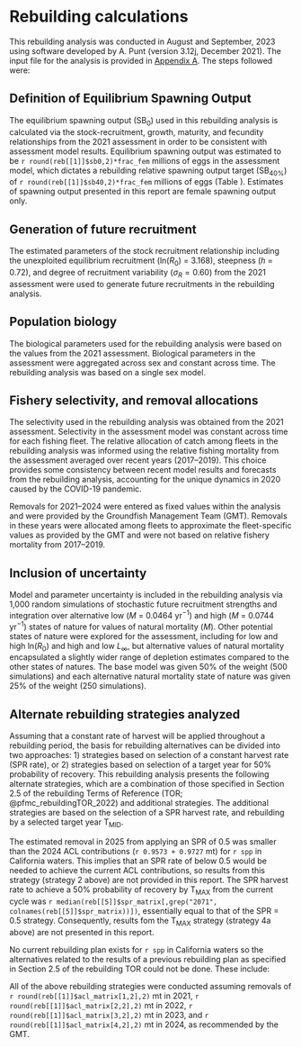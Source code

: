 # Rebuilding calculations

This rebuilding analysis was conducted in August and September, 2023 using software developed by A. Punt (version 3.12j, December 2021). The input file for the analysis is provided in [Appendix A](#append_a). The steps followed were: 

\begin{enumerate}
	\item Define how equilibrium spawning output ($\text{SB}_0$) will be calculated. 
	\item Define how future recruitment will be generated.
	\item Define the biological information on which future projections will be based.
	\item Define the fishery selectivity and allocation to be applied during rebuilding. 
	\item Decide how to include uncertainty in input parameters from the stock assessment in the rebuilding analysis. 
	\item Identification and analysis of alternative harvest strategies for rebuilding. 
\end{enumerate}


## Definition of Equilibrium Spawning Output

The equilibrium spawning output ($\text{SB}_0$) used in this rebuilding analysis is calculated via the stock-recruitment, growth, maturity, and fecundity relationships from the 2021 assessment in order to be consistent with assessment model results. Equilibrium spawning output was estimated to be `r round(reb[[1]]$sb0,2)*frac_fem` millions of eggs in the assessment model, which dictates a rebuilding relative spawning output target ($\text{SB}_{40\%}$) of `r round(reb[[1]]$sb40,2)*frac_fem` millions of eggs (Table \ref{tab:ref-points}). Estimates of spawning output presented in this report are female spawning output only. 


## Generation of future recruitment

The estimated parameters of the stock recruitment relationship including the unexploited equilibrium recruitment (ln($R_0$) = 3.168), steepness ($h$ = 0.72), and degree of recruitment variability ($\sigma_R = 0.60$) from the 2021 assessment were used to generate future recruitments in the rebuilding analysis.


## Population biology

The biological parameters used for the rebuilding analysis were based on the values from the 2021 assessment. Biological parameters in the assessment were aggregated across sex and constant across time. The rebuilding analysis was based on a single sex model. 


## Fishery selectivity, and removal allocations

The selectivity used in the rebuilding analysis was obtained from the 2021 assessment. Selectivity in the assessment model was constant across time for each fishing fleet. The relative allocation of catch among fleets in the rebuilding analysis was informed using the relative fishing mortality from the assessment averaged over recent years (2017--2019). This choice provides some consistency between recent model results and forecasts from the rebuilding analysis, accounting for the unique dynamics in 2020 caused by the COVID-19 pandemic. 

Removals for 2021--2024 were entered as fixed values within the analysis and were provided by the Groundfish Management Team (GMT). Removals in these years were allocated among fleets to approximate the fleet-specific values as provided by the GMT and were not based on relative fishery mortality from 2017--2019.


## Inclusion of uncertainty

Model and parameter uncertainty is included in the rebuilding analysis via 1,000 random simulations of stochastic future recruitment strengths and integration over alternative low ($M$ = 0.0464 yr$^{-1}$) and high ($M$ = 0.0744 yr$^{-1}$) states of nature for values of natural mortality ($M$). Other potential states of nature were explored for the assessment, including for low and high ln($R_0$) and high and low $L_{\infty}$, but alternative values of natural mortality encapsulated a slightly wider range of depletion estimates compared to the other states of natures. The base model was given 50$\%$ of the weight (500 simulations) and each alternative natural mortality state of nature was given 25$\%$ of the weight (250 simulations). 


## Alternate rebuilding strategies analyzed

Assuming that a constant rate of harvest will be applied throughout a rebuilding period, the basis for rebuilding alternatives can be divided into two approaches: 1) strategies based on selection of a constant harvest rate (SPR rate), or 2) strategies based on selection of a target year for 50$\%$ probability of recovery. This rebuilding analysis presents the following alternate strategies, which are a combination of those specified in Section 2.5 of the rebuilding Terms of Reference (TOR; @pfmc_rebuildingTOR_2022) and additional strategies. The additional strategies are based on the selection of a SPR harvest rate, and rebuilding by a selected target year $\text{T}_\text{MID}$.  

\begin{enumerate}
	\item Eliminate all harvest, F = 0, starting in the next management cycle, 2025, the same as setting a constant SPR harvest rate of 1.0.
	\item Apply the harvest rate that would generate the ACL contributions specified for the current year (i.e., the latest year specified in regulations). 
	\item Apply a range of SPR values: 
	\begin{enumerate}
	 \item SPR = 0.50,
	 \item SPR = 0.55
	 \item SPR = 0.60,
	 \item SPR = 0.65,
	 \item SPR = 0.70,
	 \item SPR = 0.80, and
	 \item SPR = 0.90. 
	\end{enumerate}
	\item Apply SPR harvest rates that are estimated to lead to a 50$\%$ probability of recovery by alternative target years: 
	\begin{enumerate}
	 \item by $\text{T}_\text{MAX}$ from the current cycle, and 
	 \item by $\text{T}_\text{MID}$ from the current cycle, which is the year midway between $\text{T}_\text{MIN}$ and $\text{T}_\text{MAX}$.
	\end{enumerate}
	\item Apply the default harvest policy based on the 40:10 harvest control rule with time-varying sigma ($\sigma$ = 1.0 as the basis for the time-varying sigmas with a cap at the category 3 value of $\sigma$ = 2.0) and $P^*$ = 0.45.
	\item Apply the ABC harvest rate with time-varying sigma ($\sigma$ = 1.0 as the basis for the time-varying sigmas with a cap at the category 3 value of $\sigma$ = 2.0) and $P^*$ = 0.45.
\end{enumerate}

The estimated removal in 2025 from applying an SPR of 0.5 was smaller than the 2024 ACL contributions (`r 0.9573 + 0.9727` mt) for `r spp` in California waters. This implies that an SPR rate of below 0.5 would be needed to achieve the current ACL contributions, so results from this strategy (strategy 2 above) are not provided in this report. The SPR harvest rate to achieve a 50$\%$ probability of recovery by $\text{T}_\text{MAX}$ from the current cycle was `r median(reb[[5]]$spr_matrix[,grep("2071", colnames(reb[[5]]$spr_matrix))])`, essentially equal to that of the SPR = 0.5 strategy. Consequently, results fom the $\text{T}_\text{MAX}$ strategy (strategy 4a above) are not presented in this report.

No current rebuilding plan exists for `r spp` in California waters so the alternatives related to the results of a previous rebuilding plan as specified in Section 2.5 of the rebuilding TOR could not be done. These include:

\begin{itemize}
 \item Apply the spawning potential ratio or relevant harvest control run in the current rebuilding plan (strategy 3 in TOR). 
 \item Apply the harvest rate that is estimated to lead to a 50$\%$ probability of recovery by the current $\text{T}_\text{TARGET}$ (strategy 4 in TOR).
 \item Apply the harvest rate that is estimated to lead to a 50$\%$ probability of recovery by the $\text{T}_\text{MAX}$ from the previous cycle (strategy 6 in TOR).
\end{itemize}

All of the above rebuilding strategies were conducted assuming removals of `r round(reb[[1]]$acl_matrix[1,2],2)` mt in 2021, `r round(reb[[1]]$acl_matrix[2,2],2)` mt in 2022, `r round(reb[[1]]$acl_matrix[3,2],2)` mt in 2023, and `r round(reb[[1]]$acl_matrix[4,2],2)` mt in 2024, as recommended by the GMT.

